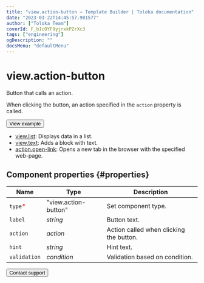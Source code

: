 ```yaml
---
title: "view.action-button — Template Builder | Toloka documentation"
date: "2023-03-22T14:45:57.901577"
author: ["Toloka Team"]
coverId: F_bIcOYF9yjrxkPZrXc3
tags: ["engineering"]
ogDescription: ""
docsMenu: "defaultMenu"
---
```


# view.action-button

Button that calls an action.

When clicking the button, an action specified in the `action` property is called.

<Button themeColor="light" view="default" size="l" type="link" url="https://ya.cc/t/BiV4rmEt45Vu5w">View example</Button>

<Cut title="Components used in the example">

- [view.list](/docs/template-builder/reference/view.list): Displays data in a list.
- [view.text](/docs/template-builder/reference/view.text): Adds a block with text.
- [action.open-link](/docs/template-builder/reference/action.open-link): Opens a new tab in the browser with the specified web-page.

</Cut>

## Component properties {#properties}

**Name** | **Type** | **Description**
----- | ----- | -----
`type`<span style="color: red">\*</span> | "view.action-button" | Set component type.
`label` | _string_ | Button text.
`action` | _action_ | Action called when clicking the button.
`hint` | _string_ | Hint text.
`validation` | _condition_ | Validation based on condition.

<Button themeColor="light" view="default" size="l" type="link" url="/docs/guide/troubleshooting/support?form-source=template-builder-reference-view-action-button">Contact support</Button>